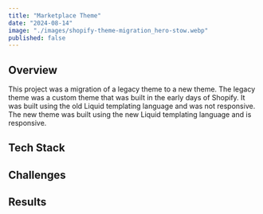 ```yaml
---
title: "Marketplace Theme"
date: "2024-08-14"
image: "./images/shopify-theme-migration_hero-stow.webp"
published: false
---
```


## Overview

This project was a migration of a legacy theme to a new theme. The legacy theme was a custom theme that was built in the early days of Shopify. It was built using the old Liquid templating language and was not responsive. The new theme was built using the new Liquid templating language and is responsive.

## Tech Stack

## Challenges

## Results